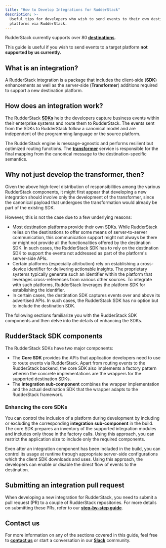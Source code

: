 ```yaml
---
title: "How to Develop Integrations for RudderStack"
description: >-
  Useful tips for developers who wish to send events to their own destination
  platforms via RudderStack.
---
```


<div class="successBlock">

RudderStack currently supports over 80 [**destinations**](https://rudderstack.com/docs/destinations/).

This guide is useful if you wish to send events to a target platform **not supported by us currently.**

</div>

## What is an integration?

‌A RudderStack integration is a package that includes the client-side \(**SDK**\) enhancements as well as the server-side \(**Transformer**\) additions required to support a new destination platform.

## How does an integration work?

The RudderStack [**SDKs**](https://rudderstack.com/docs/sources/sdks/) help the developers capture business events within their enterprise systems and route them to RudderStack. The events sent from the SDKs to RudderStack follow a canonical model and are independent of the programming language or the source platform.

The RudderStack engine is message-agnostic and performs resilient but optimized routing functions. The [**transformer**](https://github.com/rudderlabs/rudder-transformer) service is responsible for the final mapping from the canonical message to the destination-specific semantics.

## Why not just develop the transformer, then?

Given the above high-level distribution of responsibilities among the various RudderStack components, it might first appear that developing a new integration should involve only the development of the transformer, since the canonical payload that undergoes the transformation would already be part of the existing SDK.

However, this is not the case due to a few underlying reasons:

- Most destination platforms provide their own SDKs. While RudderStack relies on the destinations to offer some means of server-to-server communication, this communication support might not always be there or might not provide all the functionalities offered by the destination SDK. In such cases, the RudderStack SDK has to rely on the destination SDK to support the events not addressed as part of the platform's server-side APIs.
- Certain platforms \(especially attribution\) rely on establishing a cross-device identifier for delivering actionable insights. The proprietary systems typically generate such an identifier within the platform that leverages cross-references from various other sources. To integrate with such platforms, RudderStack leverages the platform SDK for establishing the identifier.
- In certain cases, the destination SDK captures events over and above its advertised APIs. In such cases, the RudderStack SDK has no option but to include the destination SDK.

‌The following sections familiarize you with the RudderStack SDK components and then delve into the details of enhancing the SDKs.

## RudderStack SDK components

The RudderStack SDKs have two major components‌:

- The **Core SDK** provides the APIs that application developers need to use to route events via RudderStack. Apart from routing events to the RudderStack backend, the core SDK also implements a factory pattern wherein the concrete implementations are the wrappers for the supported destination SDKs.
- The **integration sub-component** combines the wrapper implementation and the actual destination SDK that the wrapper adapts to the RudderStack framework.

### Enhancing the core SDKs

You can control the inclusion of a platform during development by including or excluding the corresponding **integration** **sub-component** in the build. The core SDK prepares an inventory of the supported integration modules and includes only those in the factory calls. Using this approach, you can restrict the application size to include only the required components.

Even after an integration component has been included in the build, you can control its usage at runtime through appropriate server-side configurations which the client SDK downloads and uses. Using this approach, the developers can enable or disable the direct flow of events to the destination.

## Submitting an integration pull request

When developing a new integration for RudderStack, you need to submit a pull request (PR) to a couple of RudderStack repositories. For more details on submitting these PRs, refer to our [**step-by-step guide**](https://rudderstack.com/docs/user-guides/how-to-guides/how-to-submit-an-integration-pull-request).

## Contact us

For more information on any of the sections covered in this guide, feel free to [**contact us**](mailto:%20docs@rudderstack.com) or start a conversation in our [**Slack**](https://rudderstack.com/join-rudderstack-slack-community) community.
